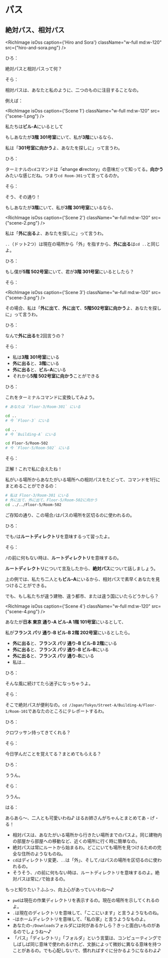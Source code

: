 # パス

## 絶対パス、相対パス

<RichImage
    isOss
    caption={'Hiro and Sora'}
    className="w-full md:w-120"
    src={"hiro-and-sora.png"}
/>

ひろ：

絶対パスと相対パスって何？


そら：

相対パスは、あなたと私のように、二つのものに注目することなの。

例えば：

<RichImage
    isOss
    caption={'Scene 1'}
    className="w-full md:w-120"
    src={"scene-1.png"}
/>

私たちは**ビル-A**にいるとして

もしあなたが**3階 301号室**にいて、私が**3階**にいるなら、

私は「**301号室に向かう**よ、あなたを探しに」って言うわ。


ひろ：

ターミナルの`cd`コマンドは「**c**hange **d**irectory」の意味だって知ってる。**向かう**みたいな感じだね。つまり`cd Room-301`って言ってるのか。


そら：

そう、その通り！

もしあなたが**3階**にいて、私が**3階 301号室**にいるなら、

<RichImage
    isOss
    caption={'Scene 2'}
    className="w-full md:w-120"
    src={"scene-2.png"}
/>

私は「**外に出る**よ、あなたを探しに」って言うわ。

`..`（ドット2つ）は現在の場所から「外」を指すから、**外に出る**は`cd ..`と同じよ。


ひろ：

もし僕が**5階 502号室**にいて、君が**3階 301号室**にいるとしたら？


そら：

<RichImage
    isOss
    caption={'Scene 3'}
    className="w-full md:w-120"
    src={"scene-3.png"}
/>

その場合、私は「**外に出て**、**外に出て**、**5階502号室に向かう**よ、あなたを探しに」って言うわ。


ひろ：

なんで**外に出る**を2回言うの？

そら：

- 私は**3階 301号室**にいる
- **外に出る**と、**3階**にいる
- **外に出る**と、**ビル-A**にいる
- それから**5階 502号室に向かう**ことができる


ひろ：

これをターミナルコマンドに変換してみよう。

```bash
# あなたは `Floor-3/Room-301` にいる

cd ..
# 今 `Floor-3` にいる

cd ..
# 今 `Building-A` にいる

cd Floor-5/Room-502
# 今 `Floor-5/Room-502` にいる
```


そら：

正解！これで私に会えたね！


私がいる場所からあなたがいる場所への相対パスをたどって、コマンドを1行にまとめることができるの：

```bash
# 私は Floor-3/Room-301 にいる
# 外に出て、外に出て、Floor-5/Room-502に向かう
cd ../../Floor-5/Room-502
```

ご存知の通り、この場合`/`はパスの場所を区切るのに使われるの。


ひろ：

でも`/`は**ルートディレクトリ**を意味するって習ったよ。


そら：

`/`の前に何もない時は、**ルートディレクトリ**を意味するの。

**ルートディレクトリ**について言及したから、**絶対パス**について話しましょう。

上の例では、私たち二人とも**ビル-A**にいるから、相対パスで素早くあなたを見つけることができる。

でも、もし私たちが違う建物、違う都市、または違う国にいたらどうかしら？

<RichImage
    isOss
    caption={'Scene 4'}
    className="w-full md:w-120"
    src={"scene-4.png"}
/>

あなたが**日本 東京 通り-A ビル-A 1階 101号室**にいるとして、

私が**フランス パリ 通り-B ビル-B 2階 202号室**にいるとしたら。

- **外に出る**と、**フランス パリ 通り-B ビル-B 2階**にいる
- **外に出る**と、**フランス パリ 通り-B ビル-B**にいる
- **外に出る**と、**フランス パリ 通り-B**にいる
- 私は...


ひろ：

そんな風に続けてたら迷子になっちゃうよ。


そら：

そこで絶対パスが便利なの。`cd /Japan/Tokyo/Street-A/Building-A/Floor-1/Room-101`であなたのところにテレポートするわ。


ひろ：

クロワッサン持ってきてくれる？


そら：

今日学んだことを覚えてる？まとめてもらえる？


ひろ：

ううん。


そら：

ううん。


はる：

あらあら〜、二人とも可愛いわね♪ はるお姉さんがちゃんとまとめてあ・げ・る！

- 相対パスは、あなたがいる場所から行きたい場所までのパスよ。同じ建物内の部屋から部屋への移動など、近くの場所に行く時に簡単なの。
- 絶対パスは常にルートから始まるわ。どこにいても場所を見つけるための完全な住所のようなものね。
- `cd`はディレクトリ変更、`..`は「外」、そして`/`はパスの場所を区切るのに使われるの。
- そうそう、`/`の前に何もない時は、ルートディレクトリを意味するのよ。絶対パスは常に`/`で始まるの。

もっと知りたい？ふふっ、向上心があっていいわね〜♪

- `pwd`は現在の作業ディレクトリを表示するの。現在の場所を示してくれるのよ。
- `.`は現在のディレクトリを意味して、「ここにいます」と言うようなものね。
- `~`はホームディレクトリを意味して、「私の家」と言うようなものよ。
- あなたの`~/Downloads`フォルダには何があるかしら？きっと面白いものがあるのでしょうね〜♪
- 「パス」「ディレクトリ」「フォルダ」という言葉は、コンピューティングでしばしば同じ意味で使われるけれど、文脈によって微妙に異なる意味を持つことがあるの。でも心配しないで、慣れればすぐに分かるようになるわよ♪
